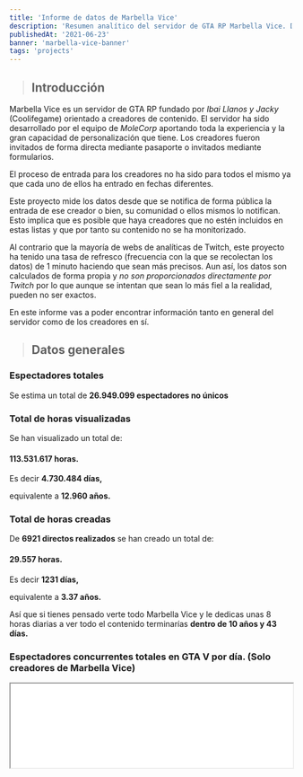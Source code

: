 ```yaml
---
title: 'Informe de datos de Marbella Vice'
description: 'Resumen analítico del servidor de GTA RP Marbella Vice. Datos generales y de creadores.'
publishedAt: '2021-06-23'
banner: 'marbella-vice-banner'
tags: 'projects'
---
```


> ## Introducción

Marbella Vice es un servidor de GTA RP fundado por *Ibai Llanos y Jacky* (Coolifegame) orientado a creadores de contenido. El servidor ha sido desarrollado por el equipo de *MoleCorp* aportando toda la experiencia y la gran capacidad de personalización que tiene. Los creadores fueron invitados de forma directa mediante pasaporte o invitados mediante formularios.

El proceso de entrada para los creadores no ha sido para todos el mismo ya que cada uno de ellos ha entrado en fechas diferentes.

Este proyecto mide los datos desde que se notifica de forma pública la entrada de ese creador o bien, su comunidad o ellos mismos lo notifican. Esto implica que es posible que haya creadores que no estén incluidos en estas listas y que por tanto su contenido no se ha monitorizado.

Al contrario que la mayoría de webs de analíticas de Twitch, este proyecto ha tenido una tasa de refresco (frecuencia con la que se recolectan los datos) de 1 minuto haciendo que sean más precisos. Aun así, los datos son calculados de forma propia y *no son proporcionados directamente por Twitch* por lo que aunque se intentan que sean lo más fiel a la realidad, pueden no ser exactos.

En este informe vas a poder encontrar información tanto en general del servidor como de los creadores en sí.

> ## Datos generales

### Espectadores totales
Se estima un total de **26.949.099 espectadores no únicos**

### Total de horas visualizadas
Se han visualizado un total de:
#### **113.531.617** **horas.**
Es decir **4.730.484 días,**

equivalente a **12.960 años.**

### Total de horas creadas
De **6921 directos realizados** se han creado un total de:
#### **29.557** **horas.**
Es decir **1231 días,**

equivalente a **3.37 años.**

Así que si tienes pensado verte todo Marbella Vice y le dedicas unas 8 horas diarias a ver todo el contenido terminarías **dentro de 10 años y 43 días.**

### Espectadores concurrentes totales en GTA V por día. (Solo creadores de Marbella Vice)
<iframe
  style={{
    aspectRatio: '16/9',
  }}
  width='100%'
  src="//plotly.com/~pedromebo/77.embed?showlink=false"
/>

### Horas stremeadas en GTA V por día. (Solo creadores de Marbella Vice)
<iframe 
  style={{
    aspectRatio: '16/9',
  }}
  width='100%'
  src="//plotly.com/~pedromebo/79.embed?showlink=false"
  frameBorder="0"
  scrolling="no"
/>

Cómo curiosidad se puede ver como afecta por ejemplo, la Velada del año, produciéndose una gran caída de horas creadas.

> ## Top horas visualizadas de GTA V

Cada rectángulo representa a un creador. El tamaño está determinado por las horas visualizadas de cada uno (viewers * tiempo stremeado). Solo se contabiliza el tiempo en GTA V.

Para el resto de gráficos se recomienda el uso de las herramientas que incluye la visualización como la lupa, hace zoom, quitar zoom o la manita para moverse.

### Horas visualizadas de GTA V para creadores de Marbella Vice
<iframe 
  style={{
    aspectRatio: '16/9',
  }}
  width='100%'
  src="//plotly.com/~pedromebo/53.embed?showlink=false"
  frameBorder="0"
  scrolling="no"
/>

### Creadores de Marbella Vice con más horas vistas
<iframe 
  style={{
    aspectRatio: '16/9',
  }}
  width='100%'
  src="//plotly.com/~pedromebo/48.embed?showlink=false"
  height="1200"
  frameBorder="0"
  scrolling="no"
/>

<iframe 
  style={{
    aspectRatio: '16/9',
  }}
  width='100%'
  src="//plotly.com/~pedromebo/50.embed?showlink=false"
  height="1200"
  frameBorder="0"
  scrolling="no"
/>

<iframe 
  style={{
    aspectRatio: '16/9',
  }}
  width='100%'
  src="//plotly.com/~pedromebo/46.embed?showlink=false"
  height="1200"
  frameBorder="0"
  scrolling="no"
/>

<iframe 
  style={{
    aspectRatio: '16/9',
  }}
  width='100%'
  src="//plotly.com/~pedromebo/84.embed?showlink=false"
  height="1200"
  frameBorder="0"
  scrolling="no"
/>

### Top Media de espectadores
<iframe 
  style={{
    aspectRatio: '16/9',
  }}
  width='100%'
  src="//plotly.com/~pedromebo/6.embed?showlink=false"
  height="1200"
  frameBorder="0"
  scrolling="no"
/>

<iframe 
  style={{
    aspectRatio: '16/9',
  }}
  width='100%'
  src="//plotly.com/~pedromebo/9.embed?showlink=false"
  height="1200"
  frameBorder="0"
  scrolling="no"
/>

<iframe 
  style={{
    aspectRatio: '16/9',
  }}
  width='100%'
  src="//plotly.com/~pedromebo/11.embed?showlink=false"
  height="1200"
  frameBorder="0"
  scrolling="no"
/>

<iframe 
  style={{
    aspectRatio: '16/9',
  }}
  width='100%'
  src="//plotly.com/~pedromebo/96.embed?showlink=false"
  height="1200"
  frameBorder="0"
  scrolling="no"
/>


### Top pico de espectadores
<iframe 
  style={{
    aspectRatio: '16/9',
  }}
  width='100%'
  src="//plotly.com/~pedromebo/24.embed?showlink=false"
  height="1200"
  frameBorder="0"
  scrolling="no"
/>

<iframe 
  style={{
    aspectRatio: '16/9',
  }}
  width='100%'
  src="//plotly.com/~pedromebo/27.embed?showlink=false"
  height="1200"
  frameBorder="0"
  scrolling="no"
/>

<iframe 
  style={{
    aspectRatio: '16/9',
  }}
  width='100%'
  src="//plotly.com/~pedromebo/29.embed?showlink=false"
  height="1200"
  frameBorder="0"
  scrolling="no"
/>

<iframe 
  style={{
    aspectRatio: '16/9',
  }}
  width='100%'
  src="//plotly.com/~pedromebo/101.embed?showlink=false"
  height="1200"
  frameBorder="0"
  scrolling="no"
/>


### Mayor tiempo stremeado
<iframe 
  style={{
    aspectRatio: '16/9',
  }}
  width='100%'
  src="//plotly.com/~pedromebo/18.embed?showlink=false"
  height="1200"
  frameBorder="0"
  scrolling="no"
/>

<iframe 
  style={{
    aspectRatio: '16/9',
  }}
  width='100%'
  src="//plotly.com/~pedromebo/20.embed?showlink=false"
  height="1200"
  frameBorder="0"
  scrolling="no"
/>

<iframe 
  style={{
    aspectRatio: '16/9',
  }}
  width='100%'
  src="//plotly.com/~pedromebo/22.embed?showlink=false"
  height="1200"
  frameBorder="0"
  scrolling="no"
/>

<iframe 
  style={{
    aspectRatio: '16/9',
  }}
  width='100%'
  src="//plotly.com/~pedromebo/106.embed?showlink=false"
  height="1200"
  frameBorder="0"
  scrolling="no"
/>


### Crecimiento de visualizaciones
<iframe 
  style={{
    aspectRatio: '16/9',
  }}
  width='100%'
  src="//plotly.com/~pedromebo/31.embed?showlink=false"
  height="1200"
  frameBorder="0"
  scrolling="no"
/>

<iframe 
  style={{
    aspectRatio: '16/9',
  }}
  width='100%'
  src="//plotly.com/~pedromebo/34.embed?showlink=false"
  height="1200"
  frameBorder="0"
  scrolling="no"
/>

<iframe 
  style={{
    aspectRatio: '16/9',
  }}
  width='100%'
  src="//plotly.com/~pedromebo/36.embed?showlink=false"
  height="1200"
  frameBorder="0"
  scrolling="no"
/>

<iframe 
  style={{
    aspectRatio: '16/9',
  }}
  width='100%'
  src="//plotly.com/~pedromebo/111.embed?showlink=false"
  height="1200"
  frameBorder="0"
  scrolling="no"
/>


### Crecimiento de seguidores
<iframe 
  style={{
    aspectRatio: '16/9',
  }}
  width='100%'
  src="//plotly.com/~pedromebo/39.embed?showlink=false"
  height="1200"
  frameBorder="0"
  scrolling="no"
/>

<iframe 
  style={{
    aspectRatio: '16/9',
  }}
  width='100%'
  src="//plotly.com/~pedromebo/42.embed?showlink=false"
  height="1200"
  frameBorder="0"
  scrolling="no"
/>

<iframe 
  style={{
    aspectRatio: '16/9',
  }}
  width='100%'
  src="//plotly.com/~pedromebo/44.embed?showlink=false"
  height="1200"
  frameBorder="0"
  scrolling="no"
/>

<iframe 
  style={{
    aspectRatio: '16/9',
  }}
  width='100%'
  src="//plotly.com/~pedromebo/120.embed?showlink=false"
  height="1200"
  frameBorder="0"
  scrolling="no"
/>

>## Futuro

Ya sabemos que Marbella Vice ha sido increíble y que muchos de los creadores han conseguido aumentar su alcance en números realmente altos. Ahora muchos de ellos se enfrentan a una fuerte realidad y es la dificultad para mantener todos esos nuevos seguidores ya sea en GTA V o en otro tipo de contenido.

En un tiempo, se analizará cómo han evolucionado estos creadores, si se conserva el ritmo de crecimiento y si los creadores serán capaces de mantener estos datos. Os animo a que me sigáis en Twitter donde podréis estar al corriente de todo y ser los primeros en enteraros del nuevo contenido.

Si has llegado hasta aquí leyendo, ¡muchísimas gracias! Para mí ha sido un placer compartir mi pasión por los datos con tanta gente, conocer a streamers fantásticos y tener una acogida por diferentes comunidades que han apoyado el proyecto.

Una vez más, gracias.
